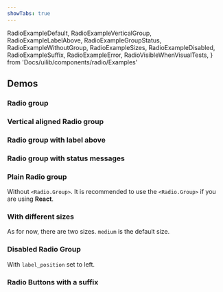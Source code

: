 ```yaml
---
showTabs: true
---
```


  RadioExampleDefault,
  RadioExampleVerticalGroup,
  RadioExampleLabelAbove,
  RadioExampleGroupStatus,
  RadioExampleWithoutGroup,
  RadioExampleSizes,
  RadioExampleDisabled,
  RadioExampleSuffix,
  RadioExampleError,
  RadioVisibleWhenVisualTests,
} from 'Docs/uilib/components/radio/Examples'

## Demos

### Radio group

<RadioExampleDefault />

### Vertical aligned Radio group

<RadioExampleVerticalGroup />

### Radio group with label above

<RadioExampleLabelAbove />

### Radio group with status messages

<RadioExampleGroupStatus />

### Plain Radio group

Without `<Radio.Group>`. It is recommended to use the `<Radio.Group>` if you are using **React**.

<RadioExampleWithoutGroup />

### With different sizes

As for now, there are two sizes. `medium` is the default size.

<RadioExampleSizes />

### Disabled Radio Group

With `label_position` set to left.

<RadioExampleDisabled />

### Radio Buttons with a suffix

<RadioExampleSuffix />

<VisibleWhenVisualTest>
  <RadioExampleError />
  <RadioVisibleWhenVisualTests />
</VisibleWhenVisualTest>
